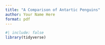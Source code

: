 ```yaml
---
title: "A Comparison of Antartic Penguins"
author: Your Name Here
format: pdf
---
```


```r
#| include: false
library(tidyverse)
```